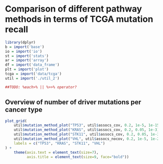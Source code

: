 # Comparison of different pathway methods in terms of TCGA mutation recall

```r
library(dplyr)
b = import('base')
io = import('io')
st = import('stats')
ar = import('array')
df = import('data_frame')
plt = import('plot')
tcga = import('data/tcga')
util = import('./util_2')

##TODO: %each>% || %>>% operator?
```

## Overview of number of driver mutations per cancer type

```r
plot_grid(
    util$mutation_method_plot("TP53", util$assocs_cov, 0.2, 1e-5, 1e-15),
    util$mutation_method_plot("KRAS", util$assocs_cov, 0.2, 0.05, 1e-3),
    util$mutation_method_plot("STK11", util$assocs_cov, 0.2, 0.05, 1e-3),
    util$mutation_method_plot("VHL", util$assocs_nocov, 0.2, 1e-5, 1e-20),
    labels = c("TP53", "KRAS", "STK11", "VHL")
) +
    theme(axis.text = element_text(size=7),
          axis.title = element_text(size=9, face="bold"))
```
